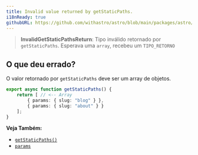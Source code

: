 ```yaml
---
title: Invalid value returned by getStaticPaths.
i18nReady: true
githubURL: https://github.com/withastro/astro/blob/main/packages/astro/src/core/errors/errors-data.ts
---
```


> **InvalidGetStaticPathsReturn**: Tipo inválido retornado por `getStaticPaths`. Esperava uma `array`, recebeu um `TIPO_RETORNO`

## O que deu errado?

O valor retornado por `getStaticPaths` deve ser um array de objetos.

```ts title="pages/blog/[id].astro"
export async function getStaticPaths() {
	return [ // <-- Array
		{ params: { slug: "blog" } },
		{ params: { slug: "about" } }
	];
}
```

**Veja Também:**
-  [`getStaticPaths()`](/pt-br/reference/routing-reference/#getstaticpaths)
-  [`params`](/pt-br/reference/api-reference/#params)
